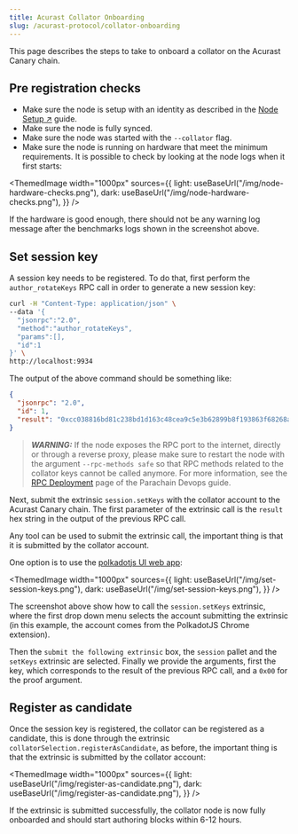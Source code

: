 ```yaml
---
title: Acurast Collator Onboarding
slug: /acurast-protocol/collator-onboarding
---
```



This page describes the steps to take to onboard a collator on the Acurast Canary chain.

## Pre registration checks

- Make sure the node is setup with an identity as described in the [Node Setup ↗](/acurast-protocol/node-setup) guide.
- Make sure the node is fully synced.
- Make sure the node was started with the `--collator` flag.
- Make sure the node is running on hardware that meet the minimum requirements. It is possible to check by looking at the node logs when it first starts:

<ThemedImage
  width="1000px"
  sources={{
    light: useBaseUrl("/img/node-hardware-checks.png"),
    dark: useBaseUrl("/img/node-hardware-checks.png"),
  }}
/>

  If  the hardware is good enough, there should not be any warning log message after the benchmarks logs shown in the screenshot above.

## Set session key

A session key needs to be registered. To do that, first perform the `author_rotateKeys` RPC call in order to generate a new session key:

```bash
curl -H "Content-Type: application/json" \
--data '{
  "jsonrpc":"2.0",
  "method":"author_rotateKeys",
  "params":[],
  "id":1
}' \
http://localhost:9934
```

The output of the above command should be something like:

```json
{
  "jsonrpc": "2.0",
  "id": 1,
  "result": "0xcc038816bd81c238bd1d163c48cea9c5e3b62899b8f193863f68268a719cca44"
}
```

> **_WARNING:_** If the node exposes the RPC port to the internet, directly or through a reverse proxy, please make sure to restart the node with the argument `--rpc-methods safe` so that RPC methods related to the collator keys cannot be called anymore. For more information, see the [RPC Deployment](https://paritytech.github.io/devops-guide/guides/rpc_index.html?#important-flags-for-running-an-rpc-node) page of the Parachain Devops guide.

Next, submit the extrinsic `session.setKeys` with the collator account to the Acurast Canary chain. The first parameter of the extrinsic call is the `result` hex string in the output of the previous RPC call.

Any tool can be used to submit the extrinsic call, the important thing is that it is submitted by the collator account.

One option is to use the [polkadotjs UI web app](https://dotapps-io.ipns.dweb.link/?rpc=wss%3A%2F%2Fpublic-rpc.canary.acurast.com#/extrinsics):

<ThemedImage
  width="1000px"
  sources={{
    light: useBaseUrl("/img/set-session-keys.png"),
    dark: useBaseUrl("/img/set-session-keys.png"),
  }}
/>

The screenshot above show how to call the `session.setKeys` extrinsic, where the first drop down menu selects the account submitting the extrinsic (in this example, the account comes from the PolkadotJS Chrome extension).

Then the `submit the following extrinsic` box, the `session` pallet and the `setKeys` extrinsic are selected. Finally we provide the arguments, first the key, which corresponds to the result of the previous RPC call, and a `0x00` for the proof argument.

## Register as candidate

Once the session key is registered, the collator can be registered as a candidate, this is done through the extrinsic `collatorSelection.registerAsCandidate`, as before, the important thing is that the extrinsic is submitted by the collator account:

<ThemedImage
  width="1000px"
  sources={{
    light: useBaseUrl("/img/register-as-candidate.png"),
    dark: useBaseUrl("/img/register-as-candidate.png"),
  }}
/>

If the extrinsic is submitted successfully, the collator node is now fully onboarded and should start authoring blocks within 6-12 hours.
